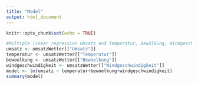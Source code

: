 ```yaml
---
title: "Model"
output: html_document
---
```


```r
knitr::opts_chunk$set(echo = TRUE)
```


```r
#Multiple linear regression Umsatz and Temperatur, Bewölkung, Windgeschwindigkeit
umsatz <- umsatzWetter[["Umsatz"]]
temperatur <- umsatzWetter[["Temperatur"]]
bewoelkung <- umsatzWetter[["Bewoelkung"]]
windgeschwindigkeit <- umsatzWetter[["Windgeschwindigkeit"]]
model <- lm(umsatz ~ temperatur+bewoelkung+windgeschwindigkeit)
summary(model)
```
